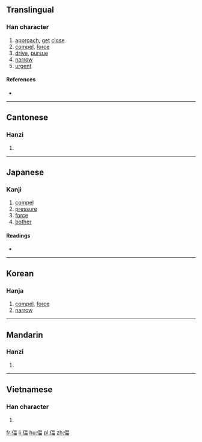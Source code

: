 ==Translingual==

===Han character===
{{Han char|rn=9|rad=人|as=09|sn=11|four=21266|canj=OMRW|ids=⿰亻畐}}

# [[approach]], [[get]] [[close]]
# [[compel]], [[force]]
# [[drive]], [[pursue]]
# [[narrow]]
# [[urgent]]

====References====
* {{Han ref|kx=0111.230|dkj=00887|dj=0237.200|hdz=10187.020|uh=506A|ud=20586|bh=D44D|bd=54349}}

----

==Cantonese==

===Hanzi===
{{yue-hanzi|jyut=bik1|y=bik1}}

# {{defn|lang=yue|sort=人09}}

----

==Japanese==

===Kanji===
{{ja-kanji|grade=|rs=人09}}

# [[compel]]
# [[pressure]]
# [[force]]
# [[bother]]

====Readings====
* {{ja-readings|on=[[ひょく]] (hyoku), [[ひき]] (hiki), [[ふく]] (fuku)|kun=[[せまる]] (semaru), [[むかばき]] (mukabaki)}}

----

==Korean==

===Hanja===
{{ko-hanja|hangeul=핍|rv=pip|mr=p'ip}}

# [[compel]], [[force]]
# [[narrow]]

----

==Mandarin==

===Hanzi===
{{cmn-hanzi|pin=[[bī]] ([[bi1]])|wg=pi<sup>1</sup>}}

# {{defn|lang=cmn|sort=人09}}

----

==Vietnamese==

===Han character===
{{vi-hantu|[[bức]]|rs=人09}}

# {{defn|lang=vi|sort=人09}}

[[fr:偪]]
[[li:偪]]
[[hu:偪]]
[[pl:偪]]
[[zh:偪]]